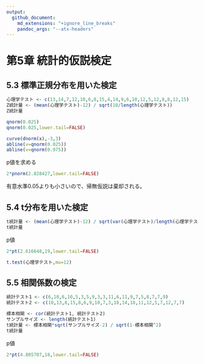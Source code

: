 ```yaml
---
output:
  github_document:
    md_extensions: "+ignore_line_breaks"
    pandoc_args: "--atx-headers"
---
```


# 第5章 統計的仮説検定

## 5.3 標準正規分布を用いた検定

```r
心理学テスト <- c(13,14,7,12,10,6,8,15,4,14,9,6,10,12,5,12,8,8,12,15)
Z統計量 <- (mean(心理学テスト)-12) / sqrt(10/length(心理学テスト))
Z統計量
```

```r
qnorm(0.025)
qnorm(0.025,lower.tail=FALSE)
```

```r
curve(dnorm(x),-3,3)
abline(v=qnorm(0.025))
abline(v=qnorm(0.975))
```

p値を求める

```r
2*pnorm(2.828427,lower.tail=FALSE)
```

有意水準0.05よりも小さいので、帰無仮説は棄却される。

## 5.4 t分布を用いた検定

```r
t統計量 <- (mean(心理学テスト)-12) / sqrt(var(心理学テスト)/length(心理学テスト))
t統計量
```

p値

```r
2*pt(2.616648,19,lower.tail=FALSE)
```

```r
t.test(心理学テスト,mu=12)
```

## 5.5 相関係数の検定

```r

統計テスト1 <- c(6,10,6,10,5,3,5,9,3,3,11,6,11,9,7,5,8,7,7,9)
統計テスト2 <- c(10,13,8,15,8,6,9,10,7,3,18,14,18,11,12,5,7,12,7,7)
```

```r
標本相関 <- cor(統計テスト1, 統計テスト2)
サンプルサイズ <- length(統計テスト1)
t統計量 <- 標本相関*sqrt(サンプルサイズ-2) / sqrt(1-標本相関^2)
t統計量
```

p値

```r
2*pt(4.805707,18,lower.tail=FALSE)
```
